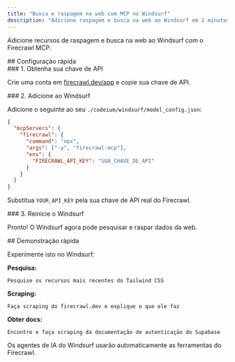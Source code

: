 ```yaml
---
title: "Busca e raspagem na web com MCP no Windsurf"
description: "Adicione raspagem e busca na web ao Windsurf em 2 minutos"
---
```


Adicione recursos de raspagem e busca na web ao Windsurf com o Firecrawl MCP.

<div id="quick-setup">
  ## Configuração rápida
</div>

<div id="1-get-your-api-key">
  ### 1. Obtenha sua chave de API
</div>

Crie uma conta em [firecrawl.dev/app](https://firecrawl.dev/app) e copie sua chave de API.

<div id="2-add-to-windsurf">
  ### 2. Adicione ao Windsurf
</div>

Adicione o seguinte ao seu `./codeium/windsurf/model_config.json`:

```json
{
  "mcpServers": {
    "firecrawl": {
      "command": "npx",
      "args": ["-y", "firecrawl-mcp"],
      "env": {
        "FIRECRAWL_API_KEY": "SUA_CHAVE_DE_API"
      }
    }
  }
}
```

Substitua `YOUR_API_KEY` pela sua chave de API real do Firecrawl.


<div id="3-restart-windsurf">
  ### 3. Reinicie o Windsurf
</div>

Pronto! O Windsurf agora pode pesquisar e raspar dados da web.

<div id="quick-demo">
  ## Demonstração rápida
</div>

Experimente isto no Windsurf:

**Pesquisa:**

```
Pesquise os recursos mais recentes do Tailwind CSS
```

**Scraping:**

```
Faça scraping do firecrawl.dev e explique o que ele faz
```

**Obter docs:**

```
Encontre e faça scraping da documentação de autenticação do Supabase
```

Os agentes de IA do Windsurf usarão automaticamente as ferramentas do Firecrawl.
